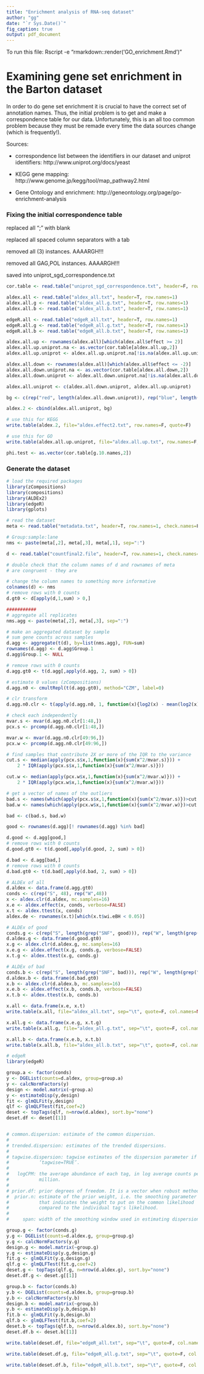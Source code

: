 ```yaml
---
title: "Enrichment analysis of RNA-seq dataset"
author: "gg"
date: "`r Sys.Date()`"
fig_caption: true
output: pdf_document
---
```


To run this file:
Rscript -e "rmarkdown::render('GO_enrichment.Rmd')"

# Examining gene set enrichment in the Barton dataset

In order to do gene set enrichment it is crucial to have the correct set of annotation names. Thus, the initial problem is to get and make a correspondence table for our data. Unfortunately, this is an all too common problem because they must be remade every time the data sources change (which is frequently!).


Sources:

- correspondence list between the identifiers in our dataset and uniprot identifiers: http://www.uniprot.org/docs/yeast

- KEGG gene mapping: http://www.genome.jp/kegg/tool/map_pathway2.html

- Gene Ontology and enrichment: http://geneontology.org/page/go-enrichment-analysis

### Fixing the initial correspondence table

replaced all "; " with blank

replaced all spaced column separators with a tab

removed all (3) instances. AAAARGH!!!

removed all GAG,POL instances. AAAARGH!!!

saved into uniprot_sgd_correspondence.txt

```r
cor.table <- read.table("uniprot_sgd_correspondence.txt", header=F, row.names=2)

aldex.all <- read.table("aldex_all.txt", header=T, row.names=1)
aldex.all.g <- read.table("aldex_all.g.txt", header=T, row.names=1)
aldex.all.b <- read.table("aldex_all.b.txt", header=T, row.names=1)

edgeR.all <- read.table("edgeR_all.txt", header=T, row.names=1)
edgeR.all.g <- read.table("edgeR_all.g.txt", header=T, row.names=1)
edgeR.all.b <- read.table("edgeR_all.b.txt", header=T, row.names=1)

aldex.all.up <- rownames(aldex.all)[which(aldex.all$effect >= 2)]
aldex.all.up.uniprot.na <- as.vector(cor.table[aldex.all.up,2])
aldex.all.up.uniprot <- aldex.all.up.uniprot.na[!is.na(aldex.all.up.uniprot.na)]

aldex.all.down <- rownames(aldex.all)[which(aldex.all$effect <= -2)]
aldex.all.down.uniprot.na <- as.vector(cor.table[aldex.all.down,2])
aldex.all.down.uniprot <- aldex.all.down.uniprot.na[!is.na(aldex.all.down.uniprot.na)]

aldex.all.uniprot <- c(aldex.all.down.uniprot, aldex.all.up.uniprot)

bg <- c(rep("red", length(aldex.all.down.uniprot)), rep("blue", length(aldex.all.up.uniprot)) )

aldex.2 <- cbind(aldex.all.uniprot, bg)

# use this for KEGG
write.table(aldex.2, file="aldex.effect2.txt", row.names=F, quote=F)

# use this for GO
write.table(aldex.all.up.uniprot, file="aldex.all.up.txt", row.names=F, quote=F)

phi.test <- as.vector(cor.table[g.10.names,2])

```
### Generate the dataset

```r
# load the required packages
library(zCompositions)
library(compositions)
library(ALDEx2)
library(edgeR)
library(gplots)

# read the dataset
meta <- read.table("metadata.txt", header=T, row.names=1, check.names=F)

# Group:sample:lane
nms <- paste(meta[,2], meta[,3], meta[,1], sep=":")

d <- read.table("countfinal2.file", header=T, row.names=1, check.names=F)

# double check that the column names of d and rownames of meta
# are congruent - they are

# change the column names to something more informative
colnames(d) <- nms
# remove rows with 0 counts
d.gt0 <- d[apply(d,1,sum) > 0,]

###########
# aggregate all replicates
nms.agg <- paste(meta[,2], meta[,3], sep=":")

# make an aggregated dataset by sample
# sum gene counts across samples
d.agg <- aggregate(t(d), by=list(nms.agg), FUN=sum)
rownames(d.agg) <- d.agg$Group.1
d.agg$Group.1 <- NULL

# remove rows with 0 counts
d.agg.gt0 <- t(d.agg[,apply(d.agg, 2, sum) > 0])

# estimate 0 values (zCompositions)
d.agg.n0 <- cmultRepl(t(d.agg.gt0), method="CZM", label=0)

# clr transform
d.agg.n0.clr <- t(apply(d.agg.n0, 1, function(x){log2(x) - mean(log2(x))}))

# check each independently
mvar.s <- mvar(d.agg.n0.clr[1:48,])
pcx.s <- prcomp(d.agg.n0.clr[1:48,])

mvar.w <- mvar(d.agg.n0.clr[49:96,])
pcx.w <- prcomp(d.agg.n0.clr[49:96,])

# find samples that contribute 2X or more of the IQR to the variance
cut.s <- median(apply(pcx.s$x,1,function(x){sum(x^2/mvar.s)})) +
    2 * IQR(apply(pcx.s$x,1,function(x){sum(x^2/mvar.s)}))

cut.w <- median(apply(pcx.w$x,1,function(x){sum(x^2/mvar.w)})) +
    2 * IQR(apply(pcx.w$x,1,function(x){sum(x^2/mvar.w)}))

# get a vector of names of the outliers
bad.s <- names(which(apply(pcx.s$x,1,function(x){sum(x^2/mvar.s)})>cut.s))
bad.w <- names(which(apply(pcx.w$x,1,function(x){sum(x^2/mvar.w)})>cut.w))

bad <- c(bad.s, bad.w)

good <- rownames(d.agg)[! rownames(d.agg) %in% bad]

d.good <- d.agg[good,]
# remove rows with 0 counts
d.good.gt0 <- t(d.good[,apply(d.good, 2, sum) > 0])

d.bad <- d.agg[bad,]
# remove rows with 0 counts
d.bad.gt0 <- t(d.bad[,apply(d.bad, 2, sum) > 0])

# ALDEx of all
d.aldex <- data.frame(d.agg.gt0)
conds <- c(rep("S", 48), rep("W",48))
x <- aldex.clr(d.aldex, mc.samples=16)
x.e <- aldex.effect(x, conds, verbose=FALSE)
x.t <- aldex.ttest(x, conds)
aldex.de <- rownames(x.t)[which(x.t$wi.eBH < 0.05)]

# ALDEx of good
conds.g <- c(rep("S", length(grep("SNF", good))), rep("W", length(grep("WT", good))))
d.aldex.g <- data.frame(d.good.gt0)
x.g <- aldex.clr(d.aldex.g, mc.samples=16)
x.e.g <- aldex.effect(x.g, conds.g, verbose=FALSE)
x.t.g <- aldex.ttest(x.g, conds.g)

# ALDEx of bad
conds.b <- c(rep("S", length(grep("SNF", bad))), rep("W", length(grep("WT", bad))))
d.aldex.b <- data.frame(d.bad.gt0)
x.b <- aldex.clr(d.aldex.b, mc.samples=16)
x.e.b <- aldex.effect(x.b, conds.b, verbose=FALSE)
x.t.b <- aldex.ttest(x.b, conds.b)

x.all <- data.frame(x.e, x.t)
write.table(x.all, file="aldex_all.txt", sep="\t", quote=F, col.names=NA)

x.all.g <- data.frame(x.e.g, x.t.g)
write.table(x.all.g, file="aldex_all.g.txt", sep="\t", quote=F, col.names=NA)

x.all.b <- data.frame(x.e.b, x.t.b)
write.table(x.all.b, file="aldex_all.b.txt", sep="\t", quote=F, col.names=NA)
```

```r
# edgeR
library(edgeR)

group.a <- factor(conds)
y <- DGEList(counts=d.aldex, group=group.a)
y <- calcNormFactors(y)
design <- model.matrix(~group.a)
y <- estimateDisp(y,design)
fit <- glmQLFit(y,design)
qlf <- glmQLFTest(fit,coef=2)
deset <- topTags(qlf, n=nrow(d.aldex), sort.by="none")
deset.df <- deset[[1]]


# common.dispersion: estimate of the common dispersion.
#
# trended.dispersion: estimates of the trended dispersions.
#
# tagwise.dispersion: tagwise estimates of the dispersion parameter if
#           ‘tagwise=TRUE’.
#
#   logCPM: the average abundance of each tag, in log average counts per
#           million.
#
# prior.df: prior degrees of freedom. It is a vector when robust method
#  prior.n: estimate of the prior weight, i.e. the smoothing parameter
#           that indicates the weight to put on the common likelihood
#           compared to the individual tag's likelihood.
#
#     span: width of the smoothing window used in estimating dispersions.

group.g <- factor(conds.g)
y.g <- DGEList(counts=d.aldex.g, group=group.g)
y.g <- calcNormFactors(y.g)
design.g <- model.matrix(~group.g)
y.g <- estimateDisp(y.g,design.g)
fit.g <- glmQLFit(y.g,design.g)
qlf.g <- glmQLFTest(fit.g,coef=2)
deset.g <- topTags(qlf.g, n=nrow(d.aldex.g), sort.by="none")
deset.df.g <- deset.g[[1]]

group.b <- factor(conds.b)
y.b <- DGEList(counts=d.aldex.b, group=group.b)
y.b <- calcNormFactors(y.b)
design.b <- model.matrix(~group.b)
y.b <- estimateDisp(y.b,design.b)
fit.b <- glmQLFit(y.b,design.b)
qlf.b <- glmQLFTest(fit.b,coef=2)
deset.b <- topTags(qlf.b, n=nrow(d.aldex.b), sort.by="none")
deset.df.b <- deset.b[[1]]

write.table(deset.df, file="edgeR_all.txt", sep="\t", quote=F, col.names=NA)

write.table(deset.df.g, file="edgeR_all.g.txt", sep="\t", quote=F, col.names=NA)

write.table(deset.df.b, file="edgeR_all.b.txt", sep="\t", quote=F, col.names=NA)

```
